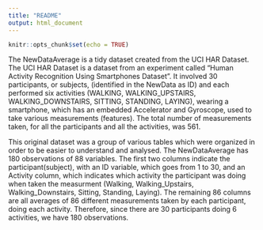 ```yaml
---
title: "README"
output: html_document
---
```


```r
knitr::opts_chunk$set(echo = TRUE)
```

The NewDataAverage is a tidy dataset created from the UCI HAR Dataset. The UCI HAR Dataset is a dataset from an experiment called "Human Activity Recognition Using Smartphones Dataset". It involved 30 participants, or subjects, (identified in the NewData as ID) and each performed six activities (WALKING, WALKING_UPSTAIRS, WALKING_DOWNSTAIRS, SITTING, STANDING, LAYING), wearing a smartphone, which has an embedded Accelerator and Gyroscope, used to take various measurements (features). The total number of measurements taken, for all the participants and all the activities, was 561. 

This original dataset was a group of various tables which were organized in order to be easier to understand and analysed. The NewDataAverage has 180 observations of 88 variables. The first two columns indicate the participant(subject), with an ID variable, which goes from 1 to 30, and an Activity column, which indicates which activity the participant was doing when taken the measurment (Walking, Walking_Upstairs, Walking_Downstairs, Sitting, Standing, Laying). The remaining 86 columns are all averages of 86 different measurements taken by each participant, doing each activity. Therefore, since there are 30 participants doing 6 activities, we have 180 observations. 

